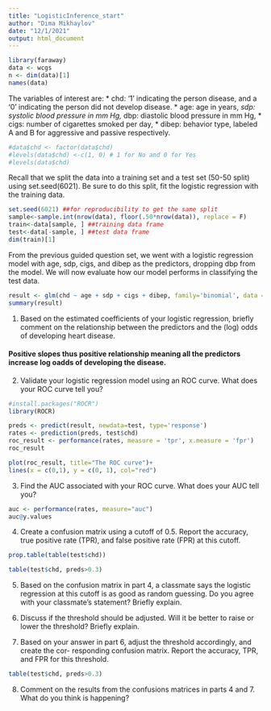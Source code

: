 ```yaml
---
title: "LogisticInference_start"
author: "Dima Mikhaylov"
date: "12/1/2021"
output: html_document
---
```


```r
library(faraway)
data <- wcgs 
n <- dim(data)[1]
names(data)
```

The variables of interest are:
  * chd: ‘1’ indicating the person disease, and a ‘0’ indicating the person did not develop disease.
  * age: age in years,
  *sdp: systolic blood pressure in mm Hg,
  * dbp: diastolic blood pressure in mm Hg,
  * cigs: number of cigarettes smoked per day,
  * dibep: behavior type, labeled A and B for aggressive and passive respectively.

```r
#data$chd <- factor(data$chd)
#levels(data$chd) <-c(1, 0) # 1 for No and 0 for Yes
#levels(data$chd)
```


Recall that we split the data into a training set and a test set (50-50 split) using set.seed(6021). Be sure to do this split, fit the logistic regression with the training data.

```r
set.seed(6021) ##for reproducibility to get the same split
sample<-sample.int(nrow(data), floor(.50*nrow(data)), replace = F)
train<-data[sample, ] ##training data frame
test<-data[-sample, ] ##test data frame
dim(train)[1]
```

From the previous guided question set, we went with a logistic regression model with age, sdp, cigs, and dibep as the predictors, dropping dbp from the model. We will now evaluate how our model performs in classifying the test data.



```r
result <- glm(chd ~ age + sdp + cigs + dibep, family='binomial', data = train)
summary(result)
```


1. Based on the estimated coefficients of your logistic regression, briefly comment on the relationship between the predictors and the (log) odds of developing heart disease.

#### Positive slopes thus positive relationship meaning all the predictors increase log oadds of developing the disease.

2. Validate your logistic regression model using an ROC curve. What does your ROC curve tell you?

```r
#install.packages("ROCR")
library(ROCR)

preds <- predict(result, newdata=test, type='response')
rates <- prediction(preds, test$chd)
roc_result <- performance(rates, measure = 'tpr', x.measure = 'fpr')
roc_result
```

```r
plot(roc_result, title="The ROC curve")+
lines(x = c(0,1), y = c(0, 1), col="red")
```


3. Find the AUC associated with your ROC curve. What does your AUC tell you?

```r
auc <- performance(rates, measure="auc")
auc@y.values
```

4. Create a confusion matrix using a cutoff of 0.5. Report the accuracy, true positive rate (TPR), and false positive rate (FPR) at this cutoff.

```r
prop.table(table(test$chd))
```


```r
table(test$chd, preds>0.3)
```

5. Based on the confusion matrix in part 4, a classmate says the logistic regression at this cutoff is as good as random guessing. Do you agree with your classmate’s statement? Briefly explain.





6. Discuss if the threshold should be adjusted. Will it be better to raise or lower the threshold? Briefly explain.
7. Based on your answer in part 6, adjust the threshold accordingly, and create the cor- responding confusion matrix. Report the accuracy, TPR, and FPR for this threshold.

```r
table(test$chd, preds>0.3)
```

8. Comment on the results from the confusions matrices in parts 4 and 7. What do you think is happening?



